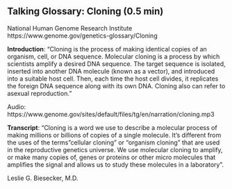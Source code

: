 ## Talking Glossary: Cloning (0.5 min)

National Human Genome Research Institute
https://www.genome.gov/genetics-glossary/Cloning

**Introduction**: "Cloning is the process of making identical copies of an organism, cell, or DNA sequence. Molecular cloning is a process by which scientists amplify a desired DNA sequence. The target sequence is isolated, inserted into another DNA molecule (known as a vector), and introduced into a suitable host cell. Then, each time the host cell divides, it replicates the foreign DNA sequence along with its own DNA. Cloning also can refer to asexual reproduction."

Audio: https://www.genome.gov/sites/default/files/tg/en/narration/cloning.mp3
 

**Transcript**: "Cloning is a word we use to describe a molecular process of making millions or billions of copies of a single molecule. It's different from the uses of the terms "cellular cloning" or "organism cloning" that are used in the reproductive genetics universe. We use molecular cloning to amplify, or make many copies of, genes or proteins or other micro molecules that amplifies the signal and allows us to study these molecules in a laboratory".

Leslie G. Biesecker, M.D.
